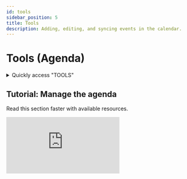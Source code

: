 ```yaml
---
id: tools
sidebar_position: 5
title: Tools
description: Adding, editing, and syncing events in the calendar.
---
```

 

# <i class="fas fa-calendar-alt"></i> Tools (Agenda)

<details>
  <summary>Quickly access "TOOLS"</summary>

  To quickly access the "TOOLS" section, simply enter a search keyword in the search bar to find the section without manually navigating through the menus.

  Here is a *[list](/docs/act/controle/search)* – not exhaustive – of supported search keywords.
</details>

## Tutorial: Manage the agenda
Read this section faster with available resources.

<div className={styles.FrameMob}>
<iframe
  src="https://www.youtube.com/embed/KAKnJ42iaKg"
  title="Logging into PGS"
  frameborder="0"
  allow="accelerometer; autoplay; clipboard-write; encrypted-media; gyroscope; picture-in-picture"
  allowfullscreen>
</iframe>
</div>
